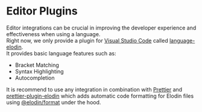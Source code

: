 

# Editor Plugins

Editor integrations can be crucial in improving the developer experience and effectiveness when using a language.<br />
Right now, we only provide a plugin for [Visual Studio Code](https://code.visualstudio.com) called [language-elodin](https://marketplace.visualstudio.com/items?itemName=robinweser.language-elodin).<br />
It provides basic language features such as:

- Bracket Matching
- Syntax Highlighting
- Autocompletion

It is recommend to use any integration in combination with [Prettier](https://prettier.io) and [prettier-plugin-elodin](https://github.com/robinweser/elodin/tree/master/packages/prettier-plugin-elodin) which adds automatic code formatting for Elodin files using [@elodin/format](https://github.com/robinweser/elodin/tree/master/packages/format) under the hood.
